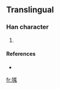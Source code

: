 ==Translingual==

===Han character===
{{Han char|rn=94|rad=犬|as=10|sn=13|four=|canj=大竹廿山戈 (KHTUI)}}

# {{defn|Han|sort=犬10}}

====References====
* {{Han ref|kx=0717.111|dkj=20477|hdz=21364.021|uh=7347|ud=29511}}

[[fr:獇]]